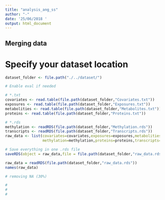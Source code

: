 ```yaml
---
title: "analysis_ang_ss"
author: "-"
date: '25/06/2018 '
output: html_document
---
```


## Merging data
# Specify your dataset location
```r
dataset_folder <- file.path("./../dataset/")
```

```r
# Enable eval if needed

# *.txt
covariates <- read.table(file.path(dataset_folder,"Covariates.txt"))
exposures <- read.table(file.path(dataset_folder,"Exposures.txt"))
metabolities <- read.table(file.path(dataset_folder,"Metabolites.txt"))
proteins <- read.table(file.path(dataset_folder,"Proteins.txt"))

# *.rds
methylation <- readRDS(file.path(dataset_folder,"Methylation.rds"))
transcripts <- readRDS(file.path(dataset_folder,"Transcripts.rds"))
raw_data <- list(covariates=covariates,exposures=exposures,metabolities=metabolities,
                 methylation=methylation,proteins=proteins,transcripts=transcripts)

# Save everything in one .rds file
saveRDS(object = raw_data,file = file.path(dataset_folder,"raw_data.rds"))
```

```r
raw_data = readRDS(file.path(dataset_folder,"raw_data.rds"))
names(raw_data)

# removing NA (30%)
```

```r
#
#
#
```


